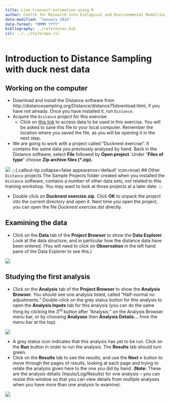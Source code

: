 ```yaml
---
title: Line transect estimation using R
author: Centre for Research into Ecological and Environmental Modelling <br> **University of St Andrews**
date-modified: "January 2024"
date-format: "MMMM YYYY"
bibliography: ../references.bib
csl: ../../style/apa.csl
---
```


# Introduction to Distance Sampling with duck nest data

## Working on the computer

- Download and install the Distance software from http://distancesampling.org/Distance/distance75download.html, if you have not already. Once you have installed it, run `Distance`.
- Acquire the `Distance` project for this exercise
  - Click on [this link](Ducknest exercise.zip) to access data to be used in this exercise. You will be asked to save this file to your local computer. Remember the location where you saved the file, as you will be opening it in the next step.
- We are going to work with a project called “Ducknest exercise”. It contains the same data you previously analysed by hand. Back in the  Distance software, select **File** followed by **Open project**. Under “**Files of type**” choose **Zip archive files (\*.zip).**


![](media/image1.png)
:::{.callout-tip collapse=false appearance='default' icon=true}
## Other `Distance` projects
The Sample Projects folder created when you installed the `Distance` software, contains a number of other data sets, not related to this training workshop.  You may want to look at those projects at a later date.
:::


- Double click on **Ducknest exercise.zip**. Click **OK** to unpack the project into the current directory and open it. Next time you open the project, you can open the file *Ducknest exercise.dst* directly.

## Examining the data

- Click on the **Data** tab of the **Project Browser** to show the  **Data Explorer**. Look at the data structure, and in particular how  the distance data have been entered. (You will need to click on  **Observation** in the left hand pane of the Data Explorer to see this.)

![](media/image2.jpeg)

## Studying the first analysis

- Click on the **Analysis** tab of the **Project Browser** to show  the **Analysis Browser**. You should see one analysis listed, called  “Half-normal no adjustments.” Double-click on the grey status button  for this analysis to open the **Analysis Inputs** tab for this  analysis (you can do the same thing by clicking the 3<sup>rd</sup>  button after “Analysis:” on the Analysis Browser menu bar, or by  choosing **Analyses** then **Analysis Details...** from the menu bar  at the top).

![](media/image3.jpeg)

- A grey status icon indicates that this analysis has yet to be run.  Click on the **Run** button in order to run the analysis. The  **Results** tab should turn green.
- Click on the **Results** tab to see the results, and use the **Next  \>** button to move through the pages of results, looking at each page  and trying to relate the analysis given here to the one you did by  hand. (**Note:** These are the analysis details (Inputs/Log/Results) for one analysis – you can resize this window so that you can view  details from multiple analyses when you have more than one analysis to examine).

![](media/image4.jpeg)

